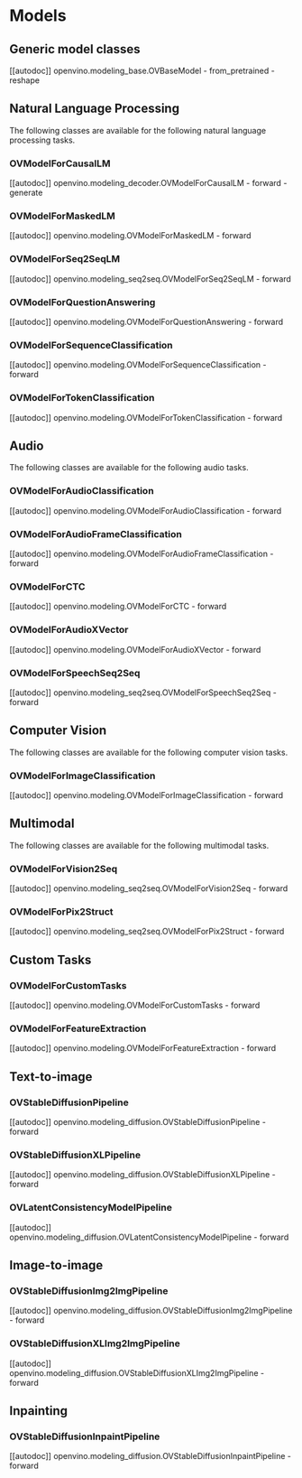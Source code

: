 <!---
Copyright 2022 The HuggingFace Team. All rights reserved.

Licensed under the Apache License, Version 2.0 (the "License");
you may not use this file except in compliance with the License.
You may obtain a copy of the License at

    http://www.apache.org/licenses/LICENSE-2.0

Unless required by applicable law or agreed to in writing, software
distributed under the License is distributed on an "AS IS" BASIS,
WITHOUT WARRANTIES OR CONDITIONS OF ANY KIND, either express or implied.
See the License for the specific language governing permissions and
limitations under the License.
-->

# Models

## Generic model classes

[[autodoc]] openvino.modeling_base.OVBaseModel
    - from_pretrained
    - reshape

## Natural Language Processing

The following classes are available for the following natural language processing tasks.

### OVModelForCausalLM

[[autodoc]] openvino.modeling_decoder.OVModelForCausalLM
    - forward
    - generate

### OVModelForMaskedLM

[[autodoc]] openvino.modeling.OVModelForMaskedLM
    - forward

### OVModelForSeq2SeqLM

[[autodoc]] openvino.modeling_seq2seq.OVModelForSeq2SeqLM
    - forward

### OVModelForQuestionAnswering

[[autodoc]] openvino.modeling.OVModelForQuestionAnswering
    - forward

### OVModelForSequenceClassification

[[autodoc]] openvino.modeling.OVModelForSequenceClassification
    - forward

### OVModelForTokenClassification

[[autodoc]] openvino.modeling.OVModelForTokenClassification
    - forward


## Audio

The following classes are available for the following audio tasks.

### OVModelForAudioClassification

[[autodoc]] openvino.modeling.OVModelForAudioClassification
    - forward

### OVModelForAudioFrameClassification

[[autodoc]] openvino.modeling.OVModelForAudioFrameClassification
    - forward

### OVModelForCTC

[[autodoc]] openvino.modeling.OVModelForCTC
    - forward

### OVModelForAudioXVector

[[autodoc]] openvino.modeling.OVModelForAudioXVector
    - forward

### OVModelForSpeechSeq2Seq

[[autodoc]] openvino.modeling_seq2seq.OVModelForSpeechSeq2Seq
    - forward


## Computer Vision

The following classes are available for the following computer vision tasks.

### OVModelForImageClassification

[[autodoc]] openvino.modeling.OVModelForImageClassification
    - forward


## Multimodal

The following classes are available for the following multimodal tasks.

### OVModelForVision2Seq

[[autodoc]] openvino.modeling_seq2seq.OVModelForVision2Seq
    - forward

### OVModelForPix2Struct

[[autodoc]] openvino.modeling_seq2seq.OVModelForPix2Struct
    - forward


##  Custom Tasks

### OVModelForCustomTasks

[[autodoc]] openvino.modeling.OVModelForCustomTasks
    - forward

### OVModelForFeatureExtraction

[[autodoc]] openvino.modeling.OVModelForFeatureExtraction
    - forward


## Text-to-image

### OVStableDiffusionPipeline

[[autodoc]] openvino.modeling_diffusion.OVStableDiffusionPipeline
    - forward

### OVStableDiffusionXLPipeline

[[autodoc]] openvino.modeling_diffusion.OVStableDiffusionXLPipeline
    - forward

### OVLatentConsistencyModelPipeline

[[autodoc]] openvino.modeling_diffusion.OVLatentConsistencyModelPipeline
    - forward


## Image-to-image

### OVStableDiffusionImg2ImgPipeline

[[autodoc]] openvino.modeling_diffusion.OVStableDiffusionImg2ImgPipeline
    - forward

### OVStableDiffusionXLImg2ImgPipeline

[[autodoc]] openvino.modeling_diffusion.OVStableDiffusionXLImg2ImgPipeline
    - forward

## Inpainting

### OVStableDiffusionInpaintPipeline

[[autodoc]] openvino.modeling_diffusion.OVStableDiffusionInpaintPipeline
    - forward

